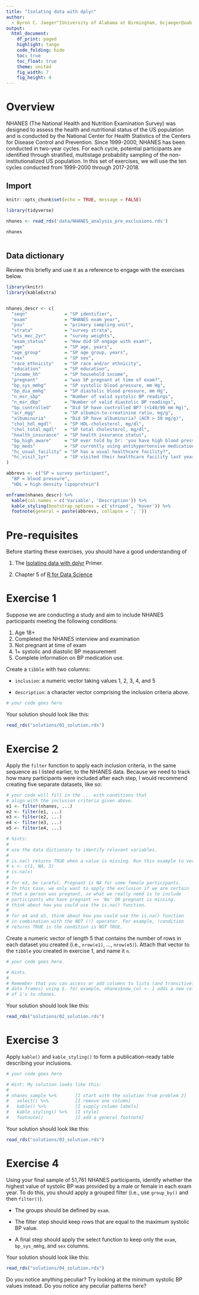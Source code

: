 ```yaml
---
title: "Isolating data with dplyr"
author:
  - Byron C. Jaeger^[University of Alabama at Birmingham, bcjaeger@uab.edu]
output: 
  html_document:
    df_print: paged
    highlight: tango
    code_folding: hide
    toc: true
    toc_float: true
    theme: united
    fig_width: 7
    fig_height: 4
---
```


# Overview

NHANES (The National Health and Nutrition Examination Survey) was designed to assess the health and nutritional status of the US population and is conducted by the National Center for Health Statistics of the Centers for Disease Control and Prevention. Since 1999-2000, NHANES has been conducted in two-year cycles. For each cycle, potential participants are identified through stratified, multistage probability sampling of the non-institutionalized US population. In this set of exercises, we will use the ten cycles conducted from 1999-2000 through 2017-2018. 

## Import

```r

knitr::opts_chunk$set(echo = TRUE, message = FALSE)

library(tidyverse)

nhanes <- read_rds('data/NHANES_analysis_pre_exclusions.rds')

nhanes
  
```


## Data dictionary

Review this briefly and use it as a reference to engage with the exercises below.

```r

library(knitr)
library(kableExtra)


nhanes_descr <- c(
  "seqn"              = "SP identifier",
  "exam"              = "NHANES exam year",
  "psu"               = "primary sampling unit",
  "strata"            = "survey strata",
  "wts_mec_2yr"       = "survey weights",
  "exam_status"       = "How did SP engage with exam?",
  "age"               = "SP age, years",
  "age_group"         = "SP age group, years",
  "sex"               = "SP sex",
  "race_ethnicity"    = "SP race and/or ethnicity",
  "education"         = "SP education",
  "income_hh"         = "SP household income",
  "pregnant"          = "was SP pregnant at time of exam?",
  "bp_sys_mmhg"       = "SP systolic blood pressure, mm Hg",
  "bp_dia_mmhg"       = "SP diastolic blood pressure, mm Hg",
  "n_msr_sbp"         = "Number of valid systolic BP readings",
  "n_msr_dbp"         = "Number of valid diastolic BP readings",
  "bp_controlled"     = "Did SP have controlled BP? (<140/90 mm Hg)",
  "acr_mgg"           = "SP albumin-to-creatinine ratio, mg/g",
  "albuminuria"       = "Did SP have albuminuria? (ACR > 30 mg/g)",
  "chol_hdl_mgdl"     = "SP HDL-cholesterol, mg/dl",
  "chol_total_mgdl"   = "SP total cholesterol, mg/dl",
  "health_insurance"  = "SP health insurance status",
  "bp_high_aware"     = "SP ever told by Dr: 'you have high blood pressure'?",
  "bp_meds"           = "SP currently using antihypertensive medication?",
  "hc_usual_facility" = "SP has a usual healthcare facility?",
  "hc_visit_1yr"      = "SP visited their healthcare facility last year?"
)

abbrevs <- c("SP = survey participant", 
  "BP = blood pressure", 
  "HDL = high density lipoprotein")

enframe(nhanes_descr) %>% 
  kable(col.names = c('Variable', 'Description')) %>% 
  kable_styling(bootstrap_options = c('striped', 'hover')) %>% 
  footnote(general = paste(abbrevs, collapse = '; '))


```


# Pre-requisites

Before starting these exercises, you should have a good understanding of 

1. The [Isolating data with dplyr](https://rstudio.cloud/learn/primers/2.2) Primer.

1. Chapter 5 of [R for Data Science](https://r4ds.had.co.nz/transform.html)

# Exercise 1

Suppose we are conducting a study and aim to include NHANES participants meeting the following conditions: 

1. Age 18+
1. Completed the NHANES interview and examination
1. Not pregnant at time of exam
1. 1+ systolic and diastolic BP measurement
1. Complete information on BP medication use.

Create a `tibble` with two columns: 

- `inclusion`: a numeric vector taking values 1, 2, 3, 4, and 5

- `description`: a character vector comprising the inclusion criteria above.

```r

# your code goes here

```

Your solution should look like this:

```r

read_rds("solutions/01_solution.rds")

```

# Exercise 2

Apply the `filter` function to apply each inclusion criteria, in the same sequence as I listed earlier, to the NHANES data. Because we need to track how many participants were included after each step, I would recommend creating five separate datasets, like so: 

```r

# your code will fill in the ... with conditions that 
# align with the inclusion criteria given above.
e1 <- filter(nhanes, ...)
e2 <- filter(e1, ...)
e3 <- filter(e2, ...)
e4 <- filter(e3, ...)
e5 <- filter(e4, ...)

# hints: 
# 
# use the data dictionary to identify relevant variables.
#
# is.na() returns TRUE when a value is missing. Run this example to verify
# x <- c(1, NA, 3)
# is.na(x)
#
# for e3, be careful. Pregnant is NA for some female participants.
# In this case, we only want to apply the exclusion if we are certain
# that a person was pregnant, so what we really need is to include 
# participants who have pregnant == 'No' OR pregnant is missing.
# think about how you could use the is.na() function.
# 
# for e4 and e5, think about how you could use the is.na() function
# in combination with the NOT (!) operator. For example, !condition
# returns TRUE is the condition is NOT TRUE. 

```

Create a numeric vector of length 5 that contains the number of rows in each dataset you created (i.e., `nrow(e1)`, ..., `nrow(e5)`). Attach that vector to the `tibble` you created in exercise 1, and name it `n`. 

```r

# your code goes here.

# Hints. 
# 
# Remember that you can access or add columns to lists (and transitively, 
# data frames) using $. for example, nhanes$new_col <- 1 adds a new column 
# of 1's to nhanes.


```


Your solution should look like this: 

```r

read_rds("solutions/02_solution.rds")

```


# Exercise 3

Apply `kable()` and `kable_styling()` to form a publication-ready table describing your inclusions.

```r

# your code goes here

# Hint: My solution looks like this:
#
# nhanes_sample %>%       [I start with the solution from problem 2]
#   select() %>%          [I remove one column]
#   kable() %>%           [I supply column labels]
#   kable_styling() %>%   [I style]
#   footnote()            [I add a general footnote]

```

Your solution should look like this: 

```r

read_rds("solutions/03_solution.rds")

```


# Exercise 4

Using your final sample of 51,761 NHANES participants, identify whether the highest value of systolic BP was provided by a male or female in each exam year. To do this, you should apply a grouped filter (i.e., use `group_by()` and then `filter()`).

- The groups should be defined by `exam`.

- The filter step should keep rows that are equal to the maximum systolic BP value.

- A final step should apply the select function to keep only the `exam`, `bp_sys_mmhg`, and `sex` columns. 

Your solution should look like this: 

```r

read_rds("solutions/04_solution.rds")

```

Do you notice anything peculiar? Try looking at the minimum systolic BP values instead. Do you notice any peculiar patterns here?






